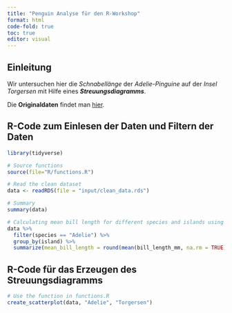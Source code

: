 ```yaml
---
title: "Penguin Analyse für den R-Workshop"
format: html
code-fold: true
toc: true
editor: visual
---
```


## Einleitung

Wir untersuchen hier die *Schnabellänge* der *Adelie-Pinguine* auf der *Insel Torgersen* mit Hilfe eines ***Streuungsdiagramms***.

Die **Originaldaten** findet man [hier](https://allisonhorst.github.io/palmerpenguins/).

## R-Code zum Einlesen der Daten und Filtern der Daten

```r
library(tidyverse)

# Source functions
source(file="R/functions.R")

# Read the clean dataset
data <- readRDS(file = "input/clean_data.rds")

# Summary
summary(data)

# Calculating mean bill length for different species and islands using dplyr
data %>%
  filter(species == "Adelie") %>%
  group_by(island) %>%
  summarize(mean_bill_length = round(mean(bill_length_mm, na.rm = TRUE), 2))

```

## R-Code für das Erzeugen des Streuungsdiagramms

```r
# Use the function in functions.R
create_scatterplot(data, "Adelie", "Torgersen")
```
